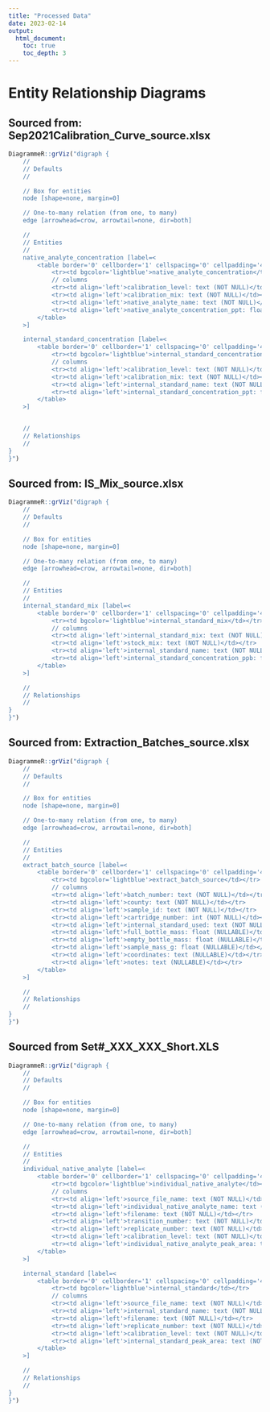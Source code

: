 ```yaml
---
title: "Processed Data"
date: 2023-02-14
output:
  html_document:
    toc: true
    toc_depth: 3
---
```


# Entity Relationship Diagrams

## Sourced from: Sep2021Calibration_Curve_source.xlsx

```r
DiagrammeR::grViz("digraph {
    //
    // Defaults
    //

    // Box for entities
    node [shape=none, margin=0]

    // One-to-many relation (from one, to many)
    edge [arrowhead=crow, arrowtail=none, dir=both]

    //
    // Entities
    //
    native_analyte_concentration [label=<
        <table border='0' cellborder='1' cellspacing='0' cellpadding='4'>
            <tr><td bgcolor='lightblue'>native_analyte_concentration</td></tr>
            // columns
            <tr><td align='left'>calibration_level: text (NOT NULL)</td></tr>
            <tr><td align='left'>calibration_mix: text (NOT NULL)</td></tr>
            <tr><td align='left'>native_analyte_name: text (NOT NULL)</td></tr>
            <tr><td align='left'>native_analyte_concentration_ppt: float (NOT NULL)</td></tr>
        </table>
    >]

    internal_standard_concentration [label=<
        <table border='0' cellborder='1' cellspacing='0' cellpadding='4'>
            <tr><td bgcolor='lightblue'>internal_standard_concentration</td></tr>
            // columns
            <tr><td align='left'>calibration_level: text (NOT NULL)</td></tr>
            <tr><td align='left'>calibration_mix: text (NOT NULL)</td></tr>
            <tr><td align='left'>internal_standard_name: text (NOT NULL)</td></tr>
            <tr><td align='left'>internal_standard_concentration_ppt: float (NOT NULL)</td></tr>
        </table>
    >]


    //
    // Relationships
    //
}
}")
```

## Sourced from: IS_Mix_source.xlsx

```r
DiagrammeR::grViz("digraph {
    //
    // Defaults
    //

    // Box for entities
    node [shape=none, margin=0]

    // One-to-many relation (from one, to many)
    edge [arrowhead=crow, arrowtail=none, dir=both]

    //
    // Entities
    //
    internal_standard_mix [label=<
        <table border='0' cellborder='1' cellspacing='0' cellpadding='4'>
            <tr><td bgcolor='lightblue'>internal_standard_mix</td></tr>
            // columns
            <tr><td align='left'>internal_standard_mix: text (NOT NULL)</td></tr>
            <tr><td align='left'>stock_mix: text (NOT NULL)</td></tr>
            <tr><td align='left'>internal_standard_name: text (NOT NULL)</td></tr>
            <tr><td align='left'>internal_standard_concentration_ppb: float (NOT NULL)</td></tr>
        </table>
    >]

    //
    // Relationships
    //
}
}")
```

## Sourced from: Extraction_Batches_source.xlsx

```r
DiagrammeR::grViz("digraph {
    //
    // Defaults
    //

    // Box for entities
    node [shape=none, margin=0]

    // One-to-many relation (from one, to many)
    edge [arrowhead=crow, arrowtail=none, dir=both]

    //
    // Entities
    //
    extract_batch_source [label=<
        <table border='0' cellborder='1' cellspacing='0' cellpadding='4'>
            <tr><td bgcolor='lightblue'>extract_batch_source</td></tr>
            // columns
            <tr><td align='left'>batch_number: text (NOT NULL)</td></tr>
            <tr><td align='left'>county: text (NOT NULL)</td></tr>
            <tr><td align='left'>sample_id: text (NOT NULL)</td></tr>
            <tr><td align='left'>cartridge_number: int (NOT NULL)</td></tr>
            <tr><td align='left'>internal_standard_used: text (NOT NULL)</td></tr>
            <tr><td align='left'>full_bottle_mass: float (NULLABLE)</td></tr>
            <tr><td align='left'>empty_bottle_mass: float (NULLABLE)</td></tr>
            <tr><td align='left'>sample_mass_g: float (NULLABLE)</td></tr>
            <tr><td align='left'>coordinates: text (NULLABLE)</td></tr>
            <tr><td align='left'>notes: text (NULLABLE)</td></tr>
        </table>
    >]

    //
    // Relationships
    //
}
}")
```


## Sourced from Set#_XXX_XXX_Short.XLS

```r
DiagrammeR::grViz("digraph {
    //
    // Defaults
    //

    // Box for entities
    node [shape=none, margin=0]

    // One-to-many relation (from one, to many)
    edge [arrowhead=crow, arrowtail=none, dir=both]

    //
    // Entities
    //
    individual_native_analyte [label=<
        <table border='0' cellborder='1' cellspacing='0' cellpadding='4'>
            <tr><td bgcolor='lightblue'>individual_native_analyte</td></tr>
            // columns
            <tr><td align='left'>source_file_name: text (NOT NULL)</td></tr>
            <tr><td align='left'>individual_native_analyte_name: text (NOT NULL)</td></tr>
            <tr><td align='left'>filename: text (NOT NULL)</td></tr>
            <tr><td align='left'>transition_number: text (NOT NULL)</td></tr>
            <tr><td align='left'>replicate_number: text (NOT NULL)</td></tr>
            <tr><td align='left'>calibration_level: text (NOT NULL)</td></tr>
            <tr><td align='left'>individual_native_analyte_peak_area: text (NOT NULL)</td></tr>
        </table>
    >]

    internal_standard [label=<
        <table border='0' cellborder='1' cellspacing='0' cellpadding='4'>
            <tr><td bgcolor='lightblue'>internal_standard</td></tr>
            // columns
            <tr><td align='left'>source_file_name: text (NOT NULL)</td></tr>
            <tr><td align='left'>internal_standard_name: text (NOT NULL)</td></tr>
            <tr><td align='left'>filename: text (NOT NULL)</td></tr>
            <tr><td align='left'>replicate_number: text (NOT NULL)</td></tr>
            <tr><td align='left'>calibration_level: text (NOT NULL)</td></tr>
            <tr><td align='left'>internal_standard_peak_area: text (NOT NULL)</td></tr>
        </table>
    >]

    //
    // Relationships
    //
}
}")
```
